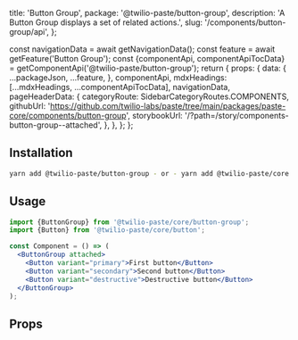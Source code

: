   title: 'Button Group',
  package: '@twilio-paste/button-group',
  description: 'A Button Group displays a set of related actions.',
  slug: '/components/button-group/api',
};




  const navigationData = await getNavigationData();
  const feature = await getFeature('Button Group');
  const {componentApi, componentApiTocData} = getComponentApi('@twilio-paste/button-group');
  return {
    props: {
      data: {
        ...packageJson,
        ...feature,
      },
      componentApi,
      mdxHeadings: [...mdxHeadings, ...componentApiTocData],
      navigationData,
      pageHeaderData: {
        categoryRoute: SidebarCategoryRoutes.COMPONENTS,
        githubUrl: 'https://github.com/twilio-labs/paste/tree/main/packages/paste-core/components/button-group',
        storybookUrl: '/?path=/story/components-button-group--attached',
      },
    },
  };
};

## Installation

```bash
yarn add @twilio-paste/button-group - or - yarn add @twilio-paste/core
```

## Usage

```jsx
import {ButtonGroup} from '@twilio-paste/core/button-group';
import {Button} from '@twilio-paste/core/button';

const Component = () => (
  <ButtonGroup attached>
    <Button variant="primary">First button</Button>
    <Button variant="secondary">Second button</Button>
    <Button variant="destructive">Destructive button</Button>
  </ButtonGroup>
);
```

## Props

<PropsTable componentApi={props.componentApi} />

